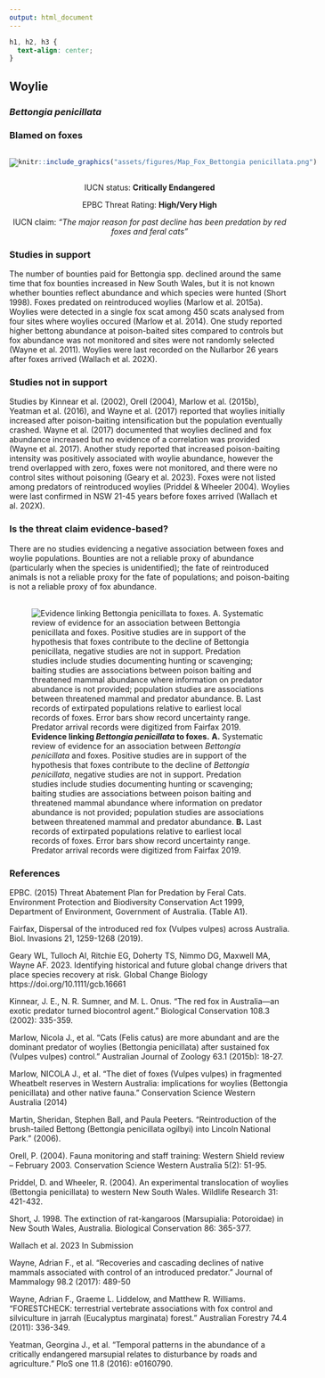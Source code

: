 ```yaml
---
output: html_document
---
```

```css
h1, h2, h3 {
  text-align: center;
}
```

## **Woylie**
### *Bettongia penicillata*
### Blamed on foxes

:::: {style="display: flex;"}

[![](assets/photos/Bettongia penicillata.png)](https://www.inaturalist.org/photos/30651085?size=original)

::: {}

:::

::: {}
  ```r
  knitr::include_graphics("assets/figures/Map_Fox_Bettongia penicillata.png")
  ```
:::

::::
<center>
IUCN status: **Critically Endangered**

EPBC Threat Rating: **High/Very High**

IUCN claim: *"The major reason for past decline has been predation by red foxes and feral cats"*

</center>

### Studies in support

The number of bounties paid for Bettongia spp. declined around the same time that fox bounties increased in New South Wales, but it is not known whether bounties reflect abundance and which species were hunted (Short 1998). Foxes predated on reintroduced woylies (Marlow et al. 2015a). Woylies were detected in a single fox scat among 450 scats analysed from four sites where woylies occured (Marlow et al. 2014). One study reported higher bettong abundance at poison-baited sites compared to controls but fox abundance was not monitored and sites were not randomly selected (Wayne et al. 2011). Woylies were last recorded on the Nullarbor 26 years after foxes arrived (Wallach et al. 202X).

### Studies not in support

Studies by Kinnear et al. (2002), Orell (2004), Marlow et al. (2015b), Yeatman et al. (2016), and Wayne et al. (2017) reported that woylies initially increased after poison-baiting intensification but the population eventually crashed. Wayne et al. (2017) documented that woylies declined and fox abundance increased but no evidence of a correlation was provided (Wayne et al. 2017). Another study reported that increased poison-baiting intensity was positively associated with woylie abundance, however the trend overlapped with zero, foxes were not monitored, and there were no control sites without poisoning (Geary et al. 2023). Foxes were not listed among predators of reintroduced woylies (Priddel & Wheeler 2004). Woylies were last confirmed in NSW 21-45 years before foxes arrived (Wallach et al. 202X).

### Is the threat claim evidence-based?

There are no studies evidencing a negative association between foxes and woylie populations. Bounties are not a reliable proxy of abundance (particularly when the species is unidentified); the fate of reintroduced animals is not a reliable proxy for the fate of populations; and poison-baiting is not a reliable proxy of fox abundance.
<br>
<br>

![**Evidence linking *Bettongia penicillata* to foxes.** **A.** Systematic review of evidence for an association between *Bettongia penicillata* and foxes. Positive studies are in support of the hypothesis that foxes contribute to the decline of *Bettongia penicillata*, negative studies are not in support. Predation studies include studies documenting hunting or scavenging; baiting studies are associations between poison baiting and threatened mammal abundance where information on predator abundance is not provided; population studies are associations between threatened mammal and predator abundance. **B.** Last records of extirpated populations relative to earliest local records of foxes. Error bars show record uncertainty range. Predator arrival records were digitized from Fairfax 2019.](assets/figures/Main_Evidence_Fox_Bettongia penicillata.png)

### References

EPBC. (2015) Threat Abatement Plan for Predation by Feral Cats. Environment Protection and Biodiversity Conservation Act 1999, Department of Environment, Government of Australia. (Table A1).

Fairfax, Dispersal of the introduced red fox (Vulpes vulpes) across Australia. Biol. Invasions 21, 1259-1268 (2019).

Geary WL, Tulloch AI, Ritchie EG, Doherty TS, Nimmo DG, Maxwell MA, Wayne AF. 2023. Identifying historical and future global change drivers that place species recovery at risk. Global Change Biology https://doi.org/10.1111/gcb.16661

Kinnear, J. E., N. R. Sumner, and M. L. Onus. "The red fox in Australia—an exotic predator turned biocontrol agent." Biological Conservation 108.3 (2002): 335-359.

Marlow, Nicola J., et al. "Cats (Felis catus) are more abundant and are the dominant predator of woylies (Bettongia penicillata) after sustained fox (Vulpes vulpes) control." Australian Journal of Zoology 63.1 (2015b): 18-27.

Marlow, NICOLA J., et al. "The diet of foxes (Vulpes vulpes) in fragmented Wheatbelt reserves in Western Australia: implications for woylies (Bettongia penicillata) and other native fauna." Conservation Science Western Australia (2014)

Martin, Sheridan, Stephen Ball, and Paula Peeters. "Reintroduction of the brush-tailed Bettong (Bettongia penicillata ogilbyi) into Lincoln National Park." (2006).

Orell, P. (2004). Fauna monitoring and staff training: Western Shield review – February 2003. Conservation Science Western Australia 5(2): 51-95.

Priddel, D. and Wheeler, R. (2004). An experimental translocation of woylies (Bettongia penicillata) to western New South Wales. Wildlife Research 31: 421-432.

Short, J. 1998. The extinction of rat-kangaroos (Marsupialia: Potoroidae) in New South Wales, Australia. Biological Conservation 86: 365-377.

Wallach et al. 2023 In Submission

Wayne, Adrian F., et al. "Recoveries and cascading declines of native mammals associated with control of an introduced predator." Journal of Mammalogy 98.2 (2017): 489-50

Wayne, Adrian F., Graeme L. Liddelow, and Matthew R. Williams. "FORESTCHECK: terrestrial vertebrate associations with fox control and silviculture in jarrah (Eucalyptus marginata) forest." Australian Forestry 74.4 (2011): 336-349.

Yeatman, Georgina J., et al. "Temporal patterns in the abundance of a critically endangered marsupial relates to disturbance by roads and agriculture." PloS one 11.8 (2016): e0160790.

